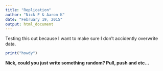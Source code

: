 ```yaml
---
title: "Replication"
author: "Nick F & Aaron K"
date: "February 19, 2015"
output: html_document
---
```


Testing this out because I want to make sure I don't accidently overwrite data.

```r
print("howdy")
```

**Nick, could you just write something random? Pull, push and etc...**
